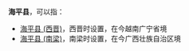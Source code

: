 '''海平县'''，可以指：
*[[海平县_(西晋)|海平县 (西晋)]]，西晋时设置，在今越南广宁省境
*[[海平县_(南梁)|海平县 (南梁)]]，南梁时设置，在今广西壮族自治区境

{{disambig|cat=三字中国县名消歧义|H}}